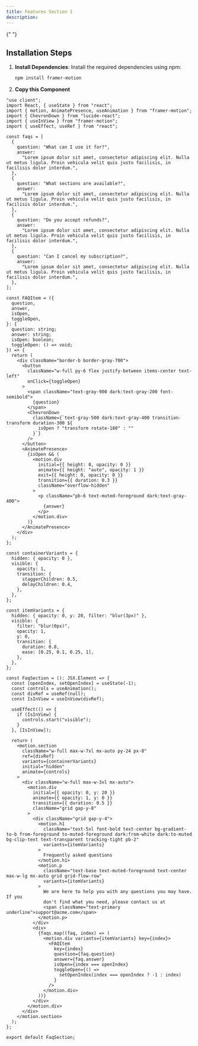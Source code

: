 ```yaml
---
title: Features Section 1
description:
---
```


{" "}

<div className="text-center h-min">
  <ComponentPreview className="">
    <Faq1 />
  </ComponentPreview>
  <LivePreviewButton link={"/demo/faq/1"} />
</div>

## Installation Steps

1. **Install Dependencies**:
   Install the required dependencies using npm:

   ```bash
   npm install framer-motion
   ```

2. **Copy this Component**

```typescript:FaqSection.tsx showLineNumbers
"use client";
import React, { useState } from "react";
import { motion, AnimatePresence, useAnimation } from "framer-motion";
import { ChevronDown } from "lucide-react";
import { useInView } from "framer-motion";
import { useEffect, useRef } from "react";

const faqs = [
  {
    question: "What can I use it for?",
    answer:
      "Lorem ipsum dolor sit amet, consectetur adipiscing elit. Nulla ut metus ligula. Proin vehicula velit quis justo facilisis, in facilisis dolor interdum.",
  },
  {
    question: "What sections are available?",
    answer:
      "Lorem ipsum dolor sit amet, consectetur adipiscing elit. Nulla ut metus ligula. Proin vehicula velit quis justo facilisis, in facilisis dolor interdum.",
  },
  {
    question: "Do you accept refunds?",
    answer:
      "Lorem ipsum dolor sit amet, consectetur adipiscing elit. Nulla ut metus ligula. Proin vehicula velit quis justo facilisis, in facilisis dolor interdum.",
  },
  {
    question: "Can I cancel my subscription?",
    answer:
      "Lorem ipsum dolor sit amet, consectetur adipiscing elit. Nulla ut metus ligula. Proin vehicula velit quis justo facilisis, in facilisis dolor interdum.",
  },
];

const FAQItem = ({
  question,
  answer,
  isOpen,
  toggleOpen,
}: {
  question: string;
  answer: string;
  isOpen: boolean;
  toggleOpen: () => void;
}) => {
  return (
    <div className="border-b border-gray-700">
      <button
        className="w-full py-6 flex justify-between items-center text-left"
        onClick={toggleOpen}
      >
        <span className="text-gray-900 dark:text-gray-200 font-semibold">
          {question}
        </span>
        <ChevronDown
          className={`text-gray-500 dark:text-gray-400 transition-transform duration-300 ${
            isOpen ? "transform rotate-180" : ""
          }`}
        />
      </button>
      <AnimatePresence>
        {isOpen && (
          <motion.div
            initial={{ height: 0, opacity: 0 }}
            animate={{ height: "auto", opacity: 1 }}
            exit={{ height: 0, opacity: 0 }}
            transition={{ duration: 0.3 }}
            className="overflow-hidden"
          >
            <p className="pb-6 text-muted-foreground dark:text-gray-400">
              {answer}
            </p>
          </motion.div>
        )}
      </AnimatePresence>
    </div>
  );
};

const containerVariants = {
  hidden: { opacity: 0 },
  visible: {
    opacity: 1,
    transition: {
      staggerChildren: 0.5,
      delayChildren: 0.4,
    },
  },
};

const itemVariants = {
  hidden: { opacity: 0, y: 20, filter: "blur(3px)" },
  visible: {
    filter: "blur(0px)",
    opacity: 1,
    y: 0,
    transition: {
      duration: 0.8,
      ease: [0.25, 0.1, 0.25, 1],
    },
  },
};

const FaqSection = (): JSX.Element => {
  const [openIndex, setOpenIndex] = useState(-1);
  const controls = useAnimation();
  const divRef = useRef(null);
  const IsInView = useInView(divRef);

  useEffect(() => {
    if (IsInView) {
      controls.start("visible");
    }
  }, [IsInView]);

  return (
    <motion.section
      className="w-full max-w-7xl mx-auto py-24 px-8"
      ref={divRef}
      variants={containerVariants}
      initial="hidden"
      animate={controls}
    >
      <div className="w-full max-w-3xl mx-auto">
        <motion.div
          initial={{ opacity: 0, y: 20 }}
          animate={{ opacity: 1, y: 0 }}
          transition={{ duration: 0.5 }}
          className="grid gap-y-8"
        >
          <div className="grid gap-y-4">
            <motion.h1
              className="text-5xl font-bold text-center bg-gradient-to-b from-foreground to-muted-foreground dark:from-white dark:to-muted bg-clip-text text-transparent tracking-tight pb-2"
              variants={itemVariants}
            >
              Frequently asked questions
            </motion.h1>
            <motion.p
              className="text-base text-muted-foreground text-center max-w-lg mx-auto grid grid-flow-row"
              variants={itemVariants}
            >
              We are here to help you with any questions you may have. If you
              don't find what you need, please contact us at
              <span className="text-primary underline">support@acme.com</span>
            </motion.p>
          </div>
          <div>
            {faqs.map((faq, index) => (
              <motion.div variants={itemVariants} key={index}>
                <FAQItem
                  key={index}
                  question={faq.question}
                  answer={faq.answer}
                  isOpen={index === openIndex}
                  toggleOpen={() =>
                    setOpenIndex(index === openIndex ? -1 : index)
                  }
                />
              </motion.div>
            ))}
          </div>
        </motion.div>
      </div>
    </motion.section>
  );
};

export default FaqSection;
```
